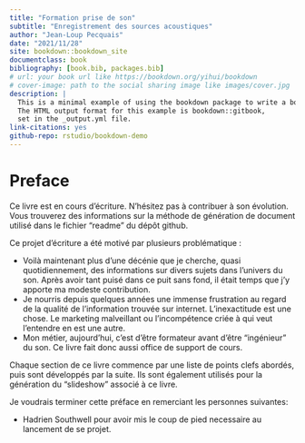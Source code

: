 ```yaml
---
title: "Formation prise de son"
subtitle: "Enregistrement des sources acoustiques"
author: "Jean-Loup Pecquais"
date: "2021/11/28"
site: bookdown::bookdown_site
documentclass: book
bibliography: [book.bib, packages.bib]
# url: your book url like https://bookdown.org/yihui/bookdown
# cover-image: path to the social sharing image like images/cover.jpg
description: |
  This is a minimal example of using the bookdown package to write a book.
  The HTML output format for this example is bookdown::gitbook,
  set in the _output.yml file.
link-citations: yes
github-repo: rstudio/bookdown-demo
---
```


# Preface {-}

Ce livre est en cours d'écriture. N'hésitez pas à contribuer à son évolution. Vous trouverez des informations sur la méthode de génération de document utilisé dans le fichier "readme" du dépôt github.

Ce projet d'écriture a été motivé par plusieurs problématique :

+ Voilà maintenant plus d'une décénie que je cherche, quasi quotidiennement, des informations sur divers sujets dans l'univers du son. Après avoir tant puisé dans ce puit sans fond, il était temps que j'y apporte ma modeste contribution.
+ Je nourris depuis quelques années une immense frustration au regard de la qualité de l'information trouvée sur internet. L'inexactitude est une chose. Le marketing malveillant ou l'incompétence criée à qui veut l'entendre en est une autre.
+ Mon métier, aujourd'hui, c'est d'être formateur avant d'être "ingénieur" du son. Ce livre fait donc aussi office de support de cours.

Chaque section de ce livre commence par une liste de points clefs abordés, puis sont développés par la suite. Ils sont également utilisés pour la génération du "slideshow" associé à ce livre.

Je voudrais terminer cette préface en remerciant les personnes suivantes:

+ Hadrien Southwell pour avoir mis le coup de pied necessaire au lancement de se projet.